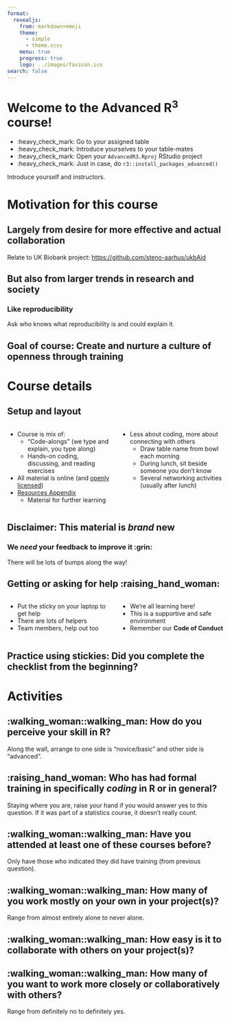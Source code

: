 ```yaml
---
format:
  revealjs:
    from: markdown+emoji
    theme:
      - simple
      - theme.scss
    menu: true
    progress: true
    logo: ../images/favicon.ico
search: false
---
```


# Welcome to the Advanced R^3^ course!

-   :heavy_check_mark: Go to your assigned table
-   :heavy_check_mark: Introduce yourselves to your table-mates
-   :heavy_check_mark: Open your `AdvancedR3.Rproj` RStudio project
-   :heavy_check_mark: Just in case, do
    `r3::install_packages_advanced()`

::: notes
Introduce yourself and instructors.
:::

# Motivation for this course

## Largely from desire for more effective and actual collaboration {.center}

::: notes
Relate to UK Biobank project: <https://github.com/steno-aarhus/ukbAid>
:::

## But also from larger trends in research and society {.center}

### Like reproducibility

::: notes
Ask who knows what reproducibility is and could explain it.
:::

## Goal of course: Create and nurture a culture of openness through training {.center}

# Course details

## Setup and layout {.smaller}

::: columns
::: {.column width="50%"}
-   Course is mix of:
    -   "Code-alongs" (we type and explain, you type along)
    -   Hands-on coding, discussing, and reading exercises
-   All material is online (and [openly
    licensed](https://r-cubed-advanced.rostools.org/LICENSE.html))
-   [Resources
    Appendix](https://r-cubed-advanced.rostools.org/resources.html)
    -   Material for further learning
:::

::: {.column width="50%"}
-   Less about coding, more about connecting with others
    -   Draw table name from bowl each morning
    -   During lunch, sit beside someone you don't know
    -   Several networking activities (usually after lunch)
:::
:::

## Disclaimer: This material is *brand* new {.center}

### We *need* your feedback to improve it :grin:

There will be lots of bumps along the way!

## Getting or asking for help :raising_hand_woman:

::: columns
::: {.column width="50%"}
-   Put the sticky on your laptop to get help
-   There are lots of helpers
-   Team members, help out too
:::

::: {.column width="50%"}
-   We're all learning here!
-   This is a supportive and safe environment
-   Remember our **Code of Conduct**
:::
:::

## Practice using stickies: Did you complete the checklist from the beginning? {.center}

# Activities

## :walking_woman::walking_man: How do you perceive your skill in R? {.center}

::: notes
Along the wall, arrange to one side is "novice/basic" and other side is
"advanced".
:::

## :raising_hand_woman: Who has had formal training in specifically *coding* in R or in general? {.center}

::: notes
Staying where you are, raise your hand if you would answer yes to this
question. If it was part of a statistics course, it doesn't really
count.
:::

## :walking_woman::walking_man: Have you attended at least one of these courses before? {.center}

::: notes
Only have those who indicated they did have training (from previous
question).
:::

## :walking_woman::walking_man: How many of you work mostly on your own in your project(s)? {.center}

::: notes
Range from almost entirely alone to never alone.
:::

## :walking_woman::walking_man: How easy is it to collaborate with others on your project(s)? {.center}

## :walking_woman::walking_man: How many of you want to work more closely or collaboratively with others? {.center}

::: notes
Range from definitely no to definitely yes.
:::

